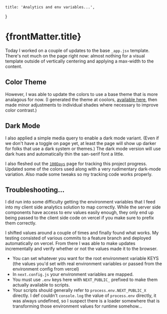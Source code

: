 
    title: 'Analytics and env variables...',
}

<h1>{frontMatter.title}</h1>

Today I worked on a couple of updates to the base `_app.jsx` template. There's
not much on the page right now: almost nothing for a visual template outside of
vertically centering and applying a max-width to the content.

## Color Theme

However, I was able to update the colors to use a base theme that is more
analagous for now. (I generated the theme at coolors,
[available here](https://coolors.co/cad5a6-a4b374-8db01a-535745-666665), then
made minor adjustments to individual shades where necessary to improve color
contrast.)

## Dark Mode

I also applied a simple media query to enable a dark mode variant. (Even if we
don't have a toggle on page yet, at least the page will show up darker for folks
that use a dark system or themes.) The dark mode version will use dark hues and
automatically thin the san-serif font a little.

I also fleshed out the [`100Days`](./100days) page for tracking this project
progress. Updated some of the colors used along with a very rudimentary
dark-mode variation. Also made some tweaks so my tracking code works properly.

## Troubleshooting...

I did run into some difficulty getting the environment variables that I feed
into my client side analytics solution to map correctly. While the server side
components have access to env values easily enough, they only end up being
passed to the client side code on vercel if you make sure to prefix them
correctly.

I shifted values around a couple of times and finally found what works. My
testing consisted of various commits to a feature branch and deployed
automatically on vercel. From there I was able to make updates incrementally and
verify whether or not the values made it to the browser.

-   You can set whatever you want for the root environment variable KEYS (the
    values you'd set with real environment variables or passed from the
    environment config from vercel)
-   In `next.config.js` your environment variables are mapped.
-   You must use `.env` keys here with `NEXT_PUBLIC_` prefixed to make them
    actually available to scripts.
-   Your scripts should generally refer to `process.env.NEXT_PUBLIC_X` directly.
    I def couldn't `console.log` the value of `process.env` directly, it was
    always undefined, so I suspect there is a loader somewhere that is
    transforming those environment values for runtime somehow...
